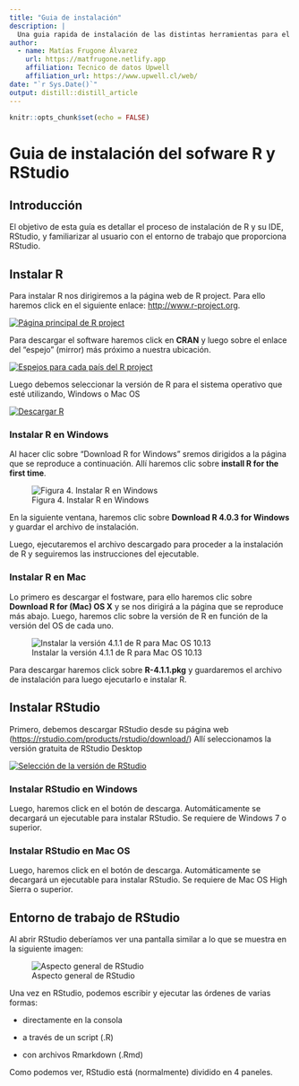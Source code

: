 ```yaml
---
title: "Guia de instalación"
description: |
  Una guia rapida de instalación de las distintas herramientas para el taller UPWELL
author:
  - name: Matías Frugone Álvarez 
    url: https://matfrugone.netlify.app
    affiliation: Tecnico de datos Upwell
    affiliation_url: https://www.upwell.cl/web/ 
date: "`r Sys.Date()`"
output: distill::distill_article
---
```


```r
knitr::opts_chunk$set(echo = FALSE)
```

# Guia de instalación del sofware R y RStudio

## Introducción

El objetivo de esta guía es detallar el proceso de instalación de R y su IDE, RStudio, y familiarizar al usuario con el entorno de trabajo que proporciona RStudio.

## Instalar R

Para instalar R nos dirigiremos a la página web de R project. Para ello haremos click en el siguiente enlace: <http://www.r-project.org>.

[![Página principal de R project](images/%C3%ADndice.png "R project")](https://www.r-project.org/)

Para descargar el software haremos click en **CRAN** y luego sobre el enlace del "espejo" (mirror) más próximo a nuestra ubicación.

[![Espejos para cada país del R project](images/Captura%20de%20pantalla%20de%202021-09-27%2015-54-10.png)](https://cran.r-project.org/mirrors.html)

Luego debemos seleccionar la versión de R para el sistema operativo que esté utilizando, Windows o Mac OS

[![Descargar R](images/%C3%ADndice2.png)](https://cran.dcc.uchile.cl/)

### Instalar R en Windows

Al hacer clic sobre "Download R for Windows" sremos dirigidos a la
página que se reproduce a continuación. Allí haremos clic sobre **install R for the first time**.

![Figura 4. Instalar R en Windows](images/%C3%ADndice3.png)

En la siguiente ventana, haremos clic sobre **Download R 4.0.3 for Windows** y guardar el archivo de instalación.

Luego, ejecutaremos el archivo descargado para proceder a la instalación de R y seguiremos las instrucciones del ejecutable.

### Instalar R en Mac

Lo primero es descargar el fostware, para ello haremos clic sobre **Download R for (Mac) OS X** y se nos dirigirá a la página que se reproduce más abajo. Luego, haremos clic sobre la versión de R en función de la versión del OS de
cada uno.

![Instalar la versión 4.1.1 de R para Mac OS 10.13](images/%C3%ADndice5.png)

Para descargar haremos click sobre **R-4.1.1.pkg** y guardaremos el archivo de instalación para luego ejecutarlo e instalar R.

## Instalar RStudio

Primero, debemos descargar RStudio desde su página web (<https://rstudio.com/products/rstudio/download/>) Allí seleccionamos la versión gratuita de RStudio Desktop

[![Selección de la versión de RStudio](images/%C3%ADndice6.png)](https://www.rstudio.com/products/rstudio/download/)

### Instalar RStudio en Windows

Luego, haremos click en el botón de descarga. Automáticamente se
decargará un ejecutable para instalar RStudio. Se requiere de Windows 7 o
superior.

### Instalar RStudio en Mac OS

Luego, haremos click en el botón de descarga. Automáticamente se
decargará un ejecutable para instalar RStudio. Se requiere de Mac OS
High Sierra o superior.

## Entorno de trabajo de RStudio

Al abrir RStudio deberíamos ver una pantalla similar a lo que se muestra en la siguiente imagen:

![Aspecto general de RStudio](images/%C3%ADndice7.png)

Una vez en RStudio, podemos escribir y ejecutar las órdenes de varias formas:

-   directamente en la consola

-   a través de un script (.R)

-   con archivos Rmarkdown (.Rmd)

Como podemos ver, RStudio está (normalmente) dividido en 4 paneles.
